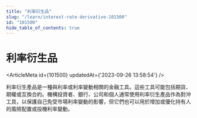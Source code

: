 ```yaml
---
title: "利率衍生品"
slug: "/learn/interest-rate-derivative-101500"
id: "101500"
hide_table_of_contents: true
---
```



# 利率衍生品

<ArticleMeta id={101500} updatedAt={'2023-09-26 13:58:54'} />
<div className='border-solid border-b border-t-0 my-4 border-[var(--ifm-color-gray-300)]' />

利率衍生產品是一種與利率或利率變動相關的金融工具。這些工具可能包括期貨、期權或互換合約。機構投資者、銀行、公司和個人通常使用利率衍生產品作為對沖工具，以保護自己免受市場利率變動的影響，但它們也可以用於增加或優化持有人的風險配置或投機利率變動。
